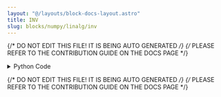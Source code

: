 ```yaml
---
layout: "@/layouts/block-docs-layout.astro"
title: INV
slug: blocks/numpy/linalg/inv
---
```


{/* DO NOT EDIT THIS FILE! IT IS BEING AUTO GENERATED */}
{/* PLEASE REFER TO THE CONTRIBUTION GUIDE ON THE DOCS PAGE */}


<PythonDocsDisplay docstring={docstring} />
<details>
<summary>Python Code</summary>

```python
from flojoy import flojoy, Matrix, Scalar
import numpy as np
from collections import namedtuple
from typing import Literal

import numpy.linalg


@flojoy
def INV(
    default: Matrix,
) -> Matrix | Scalar:
    """The INV node is based on a numpy or scipy function.

    The description of that function is as follows:

        Compute the (multiplicative) inverse of a matrix.

        Given a square matrix 'a', return the matrix 'ainv', satisfying "dot(a, ainv) = dot(ainv, a) = eye(a.shape[0])".

    Parameters
    ----------
    a : (..., M, M) array_like
        Matrix to be inverted.

    Returns
    -------
    DataContainer
        type 'ordered pair', 'scalar', or 'matrix'
    """

    result = numpy.linalg.inv(
        a=default.m,
    )

    if isinstance(result, np.ndarray):
        result = Matrix(m=result)
    else:
        assert isinstance(
            result, np.number | float | int
        ), f"Expected np.number, float or int for result, got {type(result)}"
        result = Scalar(c=float(result))

    return result

```

[Find this Flojoy Block on GitHub](https://github.com/flojoy-ai/blocks/blob/main/blocks/NUMPY/LINALG/INV/INV.py)

</details>

{/* DO NOT EDIT THIS FILE! IT IS BEING AUTO GENERATED */}
{/* PLEASE REFER TO THE CONTRIBUTION GUIDE ON THE DOCS PAGE */}
